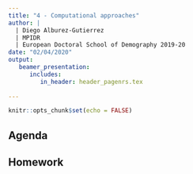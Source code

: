 ```yaml
---
title: "4 - Computational approaches"
author: | 
  | Diego Alburez-Gutierrez
  | MPIDR
  | European Doctoral School of Demography 2019-20
date: "02/04/2020"
output: 
   beamer_presentation:
      includes:
         in_header: header_pagenrs.tex
  
---
```


```r
knitr::opts_chunk$set(echo = FALSE)
```

## Agenda



## Homework


